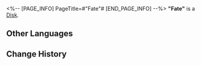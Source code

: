 <%-- [PAGE_INFO]
PageTitle=#"Fate"#
[END_PAGE_INFO] --%>
{{Item Infobox
|id          = 210110
|image       = Item Fate.png
|type        = Disk
|invCategory = Valuables
|rarity      = 3
|effect      = 
|description = A record that can be played on the Express' phonograph. It might be a chance acquisition or a gift from someone else. All sorts of memories surge up when the music plays &mdash; the smiles, encounters, touches, and the excitement of battle. Maybe that is why people still collect records even as society rapidly advances.<br />The current record contains the track "Fate."
}}
{{Description|''The moment of choice is here. The road to the future is so near, yet so far.''}}
'''"Fate"''' is a [[Disk]].

==Other Languages==
{{Other Languages
|en   = "Fate"
|zhs  = 《命途》
|zht  = 〈命途〉
|ja   = 『運命』
|ko   = ≪운명의 길≫
|es   = Destino
|fr   = « Fate »
|ru   = Fate
|th   = "Fate"
|vi   = "Vận Mệnh"
|de   = „Schicksal“
|id   = "Fate"
|pt   = "Fate"
}}

==Change History==
{{Change History|1.0}}